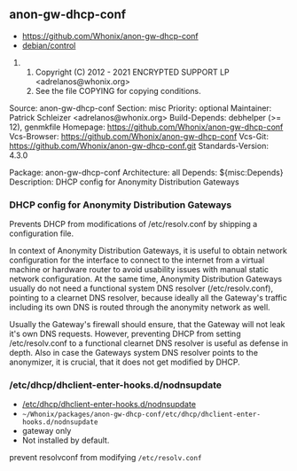 == anon-gw-dhcp-conf ==

* https://github.com/Whonix/anon-gw-dhcp-conf
* [https://github.com/Whonix/anon-gw-dhcp-conf/blob/master/debian/control debian/control]
## Copyright (C) 2012 - 2021 ENCRYPTED SUPPORT LP <adrelanos@whonix.org>
## See the file COPYING for copying conditions.

Source: anon-gw-dhcp-conf
Section: misc
Priority: optional
Maintainer: Patrick Schleizer <adrelanos@whonix.org>
Build-Depends: debhelper (>= 12), genmkfile
Homepage: https://github.com/Whonix/anon-gw-dhcp-conf
Vcs-Browser: https://github.com/Whonix/anon-gw-dhcp-conf
Vcs-Git: https://github.com/Whonix/anon-gw-dhcp-conf.git
Standards-Version: 4.3.0

Package: anon-gw-dhcp-conf
Architecture: all
Depends: ${misc:Depends}
Description: DHCP config for Anonymity Distribution Gateways
===  DHCP config for Anonymity Distribution Gateways ===

Prevents DHCP from modifications of /etc/resolv.conf by shipping a
configuration file.

In context of Anonymity Distribution Gateways, it is useful to obtain network
configuration for the interface to connect to the internet from a virtual
machine or hardware router to avoid usability issues with manual static
network configuration. At the same time, Anonymity Distribution Gateways
usually do not need a functional system DNS resolver (/etc/resolv.conf),
pointing to a clearnet DNS resolver, because ideally all the Gateway's traffic
including its own DNS is routed through the anonymity network as well.

Usually the Gateway's firewall should ensure, that the Gateway will not leak
it's own DNS requests. However, preventing DHCP from setting /etc/resolv.conf
to a functional clearnet DNS resolver is useful as defense in depth. Also in
case the Gateways system DNS resolver points to the anonymizer, it is crucial,
that it does not get modified by DHCP.
=== /etc/dhcp/dhclient-enter-hooks.d/nodnsupdate ===

* [https://github.com/Whonix/anon-gw-dhcp-conf/blob/master/etc/dhcp/dhclient-enter-hooks.d/nodnsupdate /etc/dhcp/dhclient-enter-hooks.d/nodnsupdate]
* <code>~/Whonix/packages/anon-gw-dhcp-conf/etc/dhcp/dhclient-enter-hooks.d/nodnsupdate</code>
* gateway only<!--gateway-only-->
* Not installed by default.

prevent resolvconf from modifying <code>/etc/resolv.conf</code>

